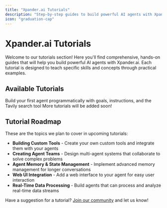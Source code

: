 ```yaml
---
title: "Xpander.ai Tutorials"
description: "Step-by-step guides to build powerful AI agents with Xpander"
icon: "graduation-cap"
---
```


# Xpander.ai Tutorials

Welcome to our tutorials section! Here you'll find comprehensive, hands-on guides that will help you build powerful AI agents with Xpander.ai. Each tutorial is designed to teach specific skills and concepts through practical examples.

## Available Tutorials

<CardGroup cols={2}>
  <Card
    title="Hello World Agent"
    icon="rocket"
    href="/tutorials/01-hello-world-agent"
  >
    Build your first agent programmatically with goals, instructions, and the Tavily search tool
  </Card>
  <Card
    title="Coming Soon"
    icon="tools"
    href="#"
  >
    More tutorials will be added soon!
  </Card>
</CardGroup>

## Tutorial Roadmap

These are the topics we plan to cover in upcoming tutorials:

- **Building Custom Tools** - Create your own custom tools and integrate them with your agents
- **Creating Agent Teams** - Design multi-agent systems that collaborate to solve complex problems
- **Agent Memory & State Management** - Implement advanced memory management for longer conversations
- **Web UI Integration** - Add a web interface to your agent for easy user interaction
- **Real-Time Data Processing** - Build agents that can process and analyze real-time data streams

Have a suggestion for a tutorial? [Join our community](https://join.slack.com/t/xpandercommunity/shared_invite/zt-2mt2xkxkz-omM7f~_h2jcuzFudrYtZQQ) and let us know! 